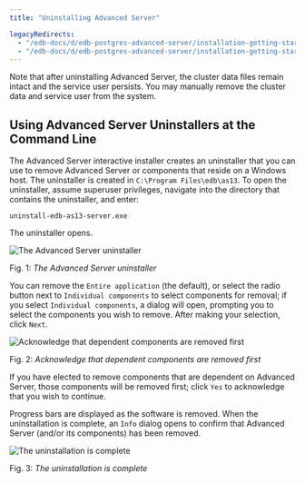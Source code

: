 ```yaml
---
title: "Uninstalling Advanced Server"

legacyRedirects:
  - "/edb-docs/d/edb-postgres-advanced-server/installation-getting-started/installation-guide-for-windows/13/uninstalling_advanced_server.html"
  - "/edb-docs/d/edb-postgres-advanced-server/installation-getting-started/installation-guide-for-windows/latest/uninstalling_advanced_server.html"
---
```


<div id="uninstalling_advanced_server" class="registered_link"></div>

Note that after uninstalling Advanced Server, the cluster data files remain intact and the service user persists. You may manually remove the cluster data and service user from the system.

## Using Advanced Server Uninstallers at the Command Line

The Advanced Server interactive installer creates an uninstaller that you can use to remove Advanced Server or components that reside on a Windows host. The uninstaller is created in `C:\Program Files\edb\as13`. To open the uninstaller, assume superuser privileges, navigate into the directory that contains the uninstaller, and enter:

```text
uninstall-edb-as13-server.exe
```

The uninstaller opens.

![The Advanced Server uninstaller](images/advanced_server_uninstaller.png)

Fig. 1: *The Advanced Server uninstaller*

You can remove the `Entire application` (the default), or select the radio button next to `Individual components` to select components for removal; if you select `Individual components`, a dialog will open, prompting you to select the components you wish to remove. After making your selection, click `Next`.

![Acknowledge that dependent components are removed first](images/acknowledging_components_removed.png)

Fig. 2: *Acknowledge that dependent components are removed first*

If you have elected to remove components that are dependent on Advanced Server, those components will be removed first; click `Yes` to acknowledge that you wish to continue.

Progress bars are displayed as the software is removed. When the uninstallation is complete, an `Info` dialog opens to confirm that Advanced Server (and/or its components) has been removed.

![The uninstallation is complete](images/uninstallation_complete.png)

Fig. 3: *The uninstallation is complete*
